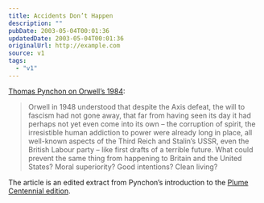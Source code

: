 ```yaml
---
title: Accidents Don’t Happen
description: ""
pubDate: 2003-05-04T00:01:36
updatedDate: 2003-05-04T00:01:36
originalUrl: http://example.com
source: v1
tags:
  - "v1"
---
```


[Thomas Pynchon on Orwell&#8217;s 1984][1]:

> Orwell in 1948 understood that despite the Axis defeat, the will to fascism had not gone away, that far from having seen its day it had perhaps not yet even come into its own &#8211; the corruption of spirit, the irresistible human addiction to power were already long in place, all well-known aspects of the Third Reich and Stalin&#8217;s USSR, even the British Labour party &#8211; like first drafts of a terrible future. What could prevent the same thing from happening to Britain and the United States? Moral superiority? Good intentions? Clean living?

The article is an edited extract from Pynchon&#8217;s introduction to the [Plume][2] [Centennial edition][3].

[1]: http://books.guardian.co.uk/review/story/0,12084,948203,00.html "The Guardian: The road to 1984 (also, oddly enough for me, the title of my dissertation)"
[2]: http://www.penguinputnam.com/static/packages/us/about/adult/plume.htm "Penguin Group USA: Plume imprint"
[3]: http://www.penguinputnam.com/Book/BookFrame/0,1007,,00.html?id=0452284236 "Penguin Group USA: George Orwell's 1984 (Centennial Edition)"
